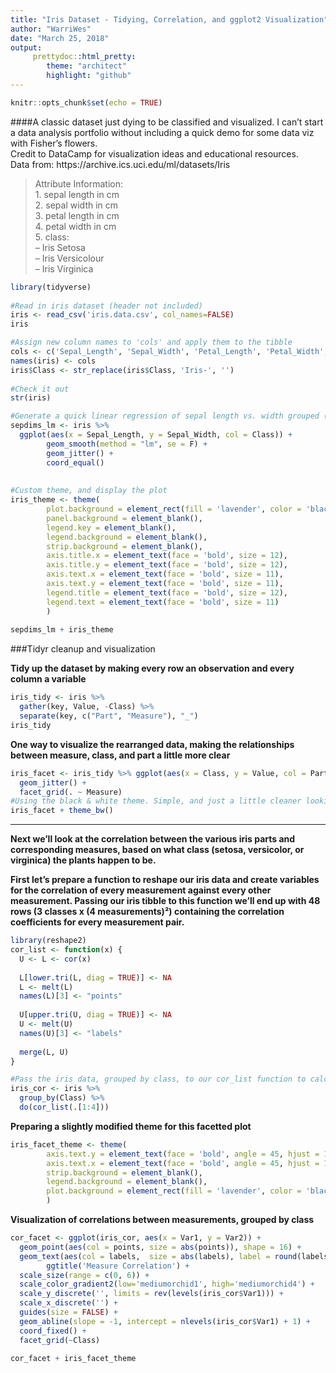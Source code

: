 ```yaml
---
title: "Iris Dataset - Tidying, Correlation, and ggplot2 Visualization"
author: "WarriWes"
date: "March 25, 2018"
output: 
     prettydoc::html_pretty:
        theme: "architect"
        highlight: "github"
---
```


```r
knitr::opts_chunk$set(echo = TRUE)
```

####A classic dataset just dying to be classified and visualized. I can't start a data analysis portfolio without including a quick demo for some data viz with Fisher's flowers.  
Credit to DataCamp for visualization ideas and educational resources.  
Data from: https://archive.ics.uci.edu/ml/datasets/Iris
  
>  Attribute Information:  
    1. sepal length in cm  
    2. sepal width in cm  
    3. petal length in cm  
    4. petal width in cm  
    5. class:  
       -- Iris Setosa  
       -- Iris Versicolour  
       -- Iris Virginica



```r
library(tidyverse)
  
#Read in iris dataset (header not included)
iris <- read_csv('iris.data.csv', col_names=FALSE)
iris
```
  
```r
#Assign new column names to 'cols' and apply them to the tibble
cols <- c('Sepal_Length', 'Sepal_Width', 'Petal_Length', 'Petal_Width', 'Class')
names(iris) <- cols
iris$Class <- str_replace(iris$Class, 'Iris-', '')
  
#Check it out
str(iris)
```
  
```r
#Generate a quick linear regression of sepal length vs. width grouped (colored) by class
sepdims_lm <- iris %>% 
  ggplot(aes(x = Sepal_Length, y = Sepal_Width, col = Class)) +
        geom_smooth(method = "lm", se = F) +
        geom_jitter() +
        coord_equal()
  
  
#Custom theme, and display the plot
iris_theme <- theme(
        plot.background = element_rect(fill = 'lavender', color = 'black', size = 3), 
        panel.background = element_blank(), 
        legend.key = element_blank(), 
        legend.background = element_blank(), 
        strip.background = element_blank(),
        axis.title.x = element_text(face = 'bold', size = 12),
        axis.title.y = element_text(face = 'bold', size = 12),
        axis.text.x = element_text(face = 'bold', size = 11),
        axis.text.y = element_text(face = 'bold', size = 11),
        legend.title = element_text(face = 'bold', size = 12),
        legend.text = element_text(face = 'bold', size = 11)
        )
  
sepdims_lm + iris_theme
```
  
  
###Tidyr cleanup and visualization
  
**Tidy up the dataset by making every row an observation and every column a variable**
```r
iris_tidy <- iris %>%
  gather(key, Value, -Class) %>%
  separate(key, c("Part", "Measure"), "_")
iris_tidy
```
  
**One way to visualize the rearranged data, making the relationships between measure, class, and part a little more clear**
```r
iris_facet <- iris_tidy %>% ggplot(aes(x = Class, y = Value, col = Part)) +
  geom_jitter() +
  facet_grid(. ~ Measure)
#Using the black & white theme. Simple, and just a little cleaner looking on this page
iris_facet + theme_bw()
```
  
  
------
  
**Next we'll look at the correlation between the various iris parts and corresponding measures, based on what class (setosa, versicolor, or virginica) the plants happen to be.**
  
  
**First let's prepare a function to reshape our iris data and create variables for the correlation of every measurement against every other measurement. Passing our iris tibble to this function we'll end up with 48 rows (3 classes x (4 measurements)²) containing the correlation coefficients for every measurement pair.**
  
```r
library(reshape2)
cor_list <- function(x) {
  U <- L <- cor(x)
  
  L[lower.tri(L, diag = TRUE)] <- NA
  L <- melt(L)
  names(L)[3] <- "points"
  
  U[upper.tri(U, diag = TRUE)] <- NA
  U <- melt(U)
  names(U)[3] <- "labels"
  
  merge(L, U)
}

#Pass the iris data, grouped by class, to our cor_list function to calculate correlations.
iris_cor <- iris %>%
  group_by(Class) %>%
  do(cor_list(.[1:4])) 
```
  
**Preparing a slightly modified theme for this facetted plot**
```r
iris_facet_theme <- theme(
        axis.text.y = element_text(face = 'bold', angle = 45, hjust = 1),
        axis.text.x = element_text(face = 'bold', angle = 45, hjust = 1),
        strip.background = element_blank(),
        legend.background = element_blank(),
        plot.background = element_rect(fill = 'lavender', color = 'black', size = 3)
        )
```
  
**Visualization of correlations between measurements, grouped by class**
```r
cor_facet <- ggplot(iris_cor, aes(x = Var1, y = Var2)) +
  geom_point(aes(col = points, size = abs(points)), shape = 16) +
  geom_text(aes(col = labels,  size = abs(labels), label = round(labels, 2))) +
        ggtitle('Measure Correlation') +
  scale_size(range = c(0, 6)) +
  scale_color_gradient2(low='mediumorchid1', high='mediumorchid4') +
  scale_y_discrete('', limits = rev(levels(iris_cor$Var1))) +
  scale_x_discrete('') +
  guides(size = FALSE) +
  geom_abline(slope = -1, intercept = nlevels(iris_cor$Var1) + 1) +
  coord_fixed() +
  facet_grid(~Class)
  
cor_facet + iris_facet_theme
```